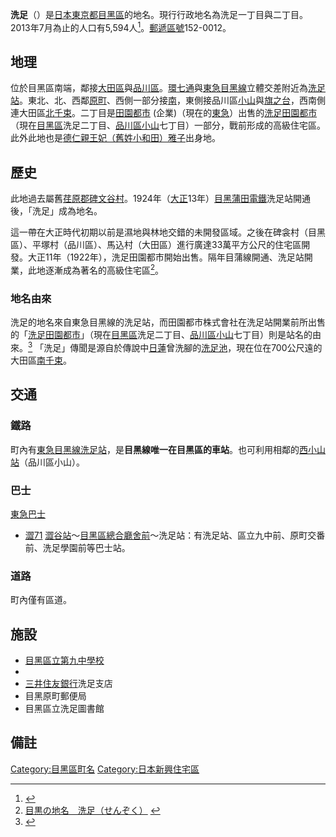{{Pathnav|日本|東京都|目黑區|frame=1}}
{{Infobox Settlement
|official_name = 洗足
|native_name =
|settlement_type = [[町|町]]
|image_skyline = Senzoku Namiki.png
|imagesize = 200px
|image_caption = 洗足站街道樹
|image_flag =
|image_seal =
| image_map =
| map_caption =
|subdivision_type = [[國家|國家]]
|subdivision_name = [[File:Flag_of_Japan.svg|border]] [[日本|日本]]
|subdivision_type1 = [[都道府縣|都道府縣]]
|subdivision_name1 = [[File:Flag_of_Tokyo_Prefecture.svg|25px]] [[東京都|東京都]]
|subdivision_type2 = [[東京都區部|特別區]]
|subdivision_name2 = [[File:Flag_of_Meguro,_Tokyo.svg|25px]] [[目黑區|目黑區]]
|established_title =
|established_date =
|government_type =
|leader_title =
|leader_name =
|area_magnitude =
|area_total_sq_mi =
|area_total_km2 =
|area_land_sq_mi =
|area_land_km2 =
|area_urban_sq_mi =
|area_urban_km2 =
|area_metro_km2 =
|area_metro_sq_mi =
|population_as_of= 2013年（平成25年）7月1日
|population_footnotes =
|population_total = 5594
|population_urban =
|population_metro =
|population_density_sq_mi =
|population_density_km2 =
| timezone = [[日本標準時間|JST]]
| utc_offset = +9
|timezone_DST =
|utc_offset_DST =
|latd=|latm=|lats=|latNS=
|longd=|longm=|longs=|longEW=
|elevation_footnotes=
|elevation_m =
|elevation_ft =
|postal_code_type = [[郵遞區號|郵遞區號]]
|postal_code = 152-0012
|area_code =
|website =
|footnotes =
}}
'''洗足'''（{{jpn|j=洗足|hg=せんぞく|rm=Senzoku|f=y}}）是[[日本|日本]][[東京都|東京都]][[目黑區|目黑區]]的地名。現行行政地名為洗足一丁目與二丁目。2013年7月為止的人口有5,594人<ref>{{Cite web |url=http://www.city.meguro.tokyo.jp/gyosei/tokei/tokei/jinko/setaisu/h25/files/mjinko-h2507.xls |title=町丁別世帯数および人口表　平成25年度（2013） |accessdate=2013-08-05 |archive-date=2020-05-03 |archive-url=https://web.archive.org/web/20200503110305/https://www.city.meguro.tokyo.jp/gyosei/tokei/tokei/jinko/setaisu/h25/files/mjinko-h2507.xls |dead-url=yes }}</ref>。[[郵遞區號|郵遞區號]]152-0012。

== 地理 ==
位於目黑區南端，鄰接[[大田區|大田區]]與[[品川區|品川區]]。[[東京都道318號環狀七號線|環七通]]與[[東急目黑線|東急目黑線]]立體交差附近為[[洗足站|洗足站]]。東北、北、西鄰[[原町_(目黑區)|原町]]、西側一部分接[[南_(目黑區)|南]]，東側接品川區[[小山_(品川區)|小山]]與[[旗之台|旗之台]]，西南側連大田區[[北千束|北千束]]。二丁目是[[田園都市|田園都市]] (企業)（現在的[[東急|東急]]）出售的[[洗足田園都市|洗足田園都市]]（現在[[目黑區|目黑區]]洗足二丁目、[[品川區|品川區]][[小山|小山]]七丁目）一部分，戰前形成的高級住宅區。此外此地也是[[皇太子妃雅子|德仁親王妃（舊姓小和田）雅子]]出身地。

== 歷史 ==
此地過去屬舊[[荏原郡|荏原郡]][[碑文谷村|碑文谷村]]。1924年（[[大正|大正]]13年）[[目黑蒲田電鐵|目黑蒲田電鐵]]洗足站開通後，「洗足」成為地名。

這一帶在大正時代初期以前是濕地與林地交錯的未開發區域。之後{{link-ja|田園都市 (公司)|田園都市 (企業)|田園都市株式會社}}在碑衾村（目黑區）、平塚村（品川區）、馬込村（大田區）進行廣達33萬平方公尺的住宅區開發。大正11年（1922年），洗足田園都市開始出售。隔年目蒲線開通、洗足站開業，此地逐漸成為著名的高級住宅區<ref>[http://www.city.meguro.tokyo.jp/gyosei/shokai_rekishi/konnamachi/michi/chimei/nanbu/senzoku/index.html 目黒の地名　洗足（せんぞく）] {{webarchive|url=https://web.archive.org/web/20110717042631/http://www.city.meguro.tokyo.jp/gyosei/shokai_rekishi/konnamachi/michi/chimei/nanbu/senzoku/index.html |date=2011-07-17 }}</ref>。

=== 地名由來 ===
洗足的地名來自東急目黑線的洗足站，而田園都市株式會社在洗足站開業前所出售的「[[洗足田園都市|洗足田園都市]]」（現在[[目黑區|目黑區]]洗足二丁目、[[品川區|品川區]][[小山_(品川區)|小山]]七丁目）則是站名的由來。<ref>{{Cite web |url=http://xwin2.typepad.jp/xwin2weblog/2010/02/wikipediajapan_bad03.html |title=東急目黑線・東急多摩川線（站名の由来）編 |access-date=2013-08-05 |archive-date=2019-11-30 |archive-url=https://web.archive.org/web/20191130201624/https://xwin2.typepad.jp/xwin2weblog/2010/02/wikipediajapan_bad03.html |dead-url=no }}</ref>
「洗足」傳聞是源自於傳說中[[日蓮|日蓮]]曾洗腳的[[洗足池|洗足池]]，現在位在700公尺遠的大田區[[南千束|南千束]]。

== 交通 ==
=== 鐵路 ===
町內有[[東急目黑線|東急目黑線]][[洗足站|洗足站]]，是'''目黑線唯一在目黑區的車站'''。也可利用相鄰的[[西小山站|西小山站]]（品川區小山）。

=== 巴士 ===
[[東急巴士|東急巴士]]
* [[東急巴士下馬營業所#洗足線|澀71]] [[澀谷站|澀谷站]]～[[目黑區役所|目黑區總合廳舍前]]～洗足站：有洗足站、區立九中前、原町交番前、洗足學園前等巴士站。

=== 道路 ===
町內僅有區道。

== 施設 ==
* [[目黑區立第九中學校|目黑區立第九中學校]]
* {{link-ja|東急商店|東急ストア}}
* [[三井住友銀行|三井住友銀行]]洗足支店
* 目黑原町郵便局
* 目黑區立洗足圖書館

== 備註 ==
{{reflist}}

{{目黑區的町名}}

{{DEFAULTSORT:Senzoku}}
[[Category:目黑區町名|Category:目黑區町名]]
[[Category:日本新興住宅區|Category:日本新興住宅區]]